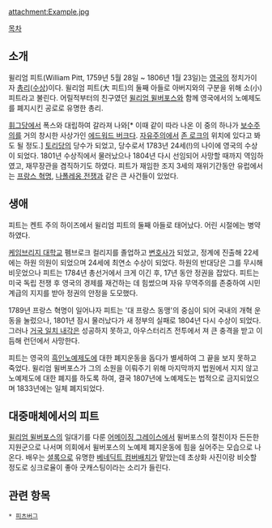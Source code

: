 attachment:Example.jpg

[[목차]]

== 소개 ==
윌리엄 피트(William Pitt, 1759년 5월 28일 ~ 1806년 1월 23일)는 [[영국]]의 정치가이자 [[총리]]([[수상]])이다. 윌리엄 피트(大 피트)의 둘째 아들로 아버지와의 구분을 위해 소(小) 피트라고 불린다. 어릴적부터의 친구였던 [[윌리엄 윌버포스]]와 함께 영국에서의 노예제도를 폐지시킨 공로로 유명한 총리.

[[휘그당]]에서 폭스와 대립하여 갈라져 나와[* 이때 같이 따라 나온 이 중의 하나가 [[보수주의]]를 거의 창시한 사상가인 [[에드워드 버크]]다. [[자유주의]]에서 [[존 로크]]의 위치에 있다고 봐도 될 정도.] [[토리당]]의 당수가 되었고, 당수로서 1783년 24세(!)의 나이에 영국의 수상이 되었다. 1801년 수상직에서 물러났으나 1804년 다시 선임되어 사망할 때까지 역임하였고, 재무장관을 겸직하기도 하였다. 피트가 재임한 조지 3세의 재위기간동안 유럽에서는 [[프랑스 혁명]], [[나폴레옹 전쟁]]과 같은 큰 사건들이 있었다.

== 생애 ==
피트는 켄트 주의 하이즈에서 윌리엄 피트의 둘째 아들로 태어났다. 어린 시절에는 병약하였다.

[[케임브리지 대학교]] 펨브로크 컬리지를 졸업하고 [[변호사]]가 되었고, 정계에 진출해 22세에는 하원 의원이 되었으며 24세에 최연소 수상이 되었다. 하원의 반대당은 그를 무시해 비웃었으나 피트는 1784년 총선거에서 크게 이긴 후, 17년 동안 정권을 잡았다. 피트는 미국 독립 전쟁 후 영국의 경제를 재건하는 데 힘썼으며 자유 무역주의를 존중하여 시민 계급의 지지를 받아 정권의 안정을 도모했다.

1789년 프랑스 혁명이 일어나자 피트는 '대 프랑스 동맹'의 중심이 되어 국내의 개혁 운동을 눌렀으나, 1801년 잠시 물러났다가 새 정부의 실패로 1804년 다시 수상이 되었다. 그러나 [[거국 일치 내각]]은 성공하지 못하고, 아우스터리츠 전투에서 져 큰 충격을 받고 이듬해 런던에서 사망한다.

피트는 영국의 [[흑인]][[노예]]제도에 대한 폐지운동을 돕다가 별세하여 그 끝을 보지 못하고 죽었다. 윌리엄 윌버포스가 그의 소원을 이뤄주기 위해 마지막까지 법원에서 지지 않고 노예제도에 대한 폐지를 하도록 하여, 결국 1807년에 노예제도는 법적으로 금지되었으며 1833년에는 일체 폐지되었다.

== 대중매체에서의 피트 ==
[[윌리엄 윌버포스]]의 일대기를 다룬 [[어메이징 그레이스]]에서 윌버포스의 절친이자 든든한 지원군으로 나서며 의회에서 윌버포스의 노예제 폐지운동에 힘을 실어주는 모습으로 나온다. 배우는 [[셜록]]으로 유명한 [[베네딕트 컴버배치]]가 맡았는데 초상화 사진이랑 비슷할 정도로 싱크로율이 좋아 굿캐스팅이라는 소리가 들린다. 

== 관련 항목 ==
 * [[피츠버그]]
